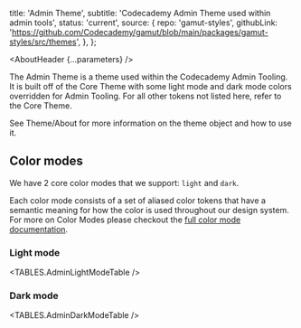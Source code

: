 


  title: 'Admin Theme',
  subtitle: 'Codecademy Admin Theme used within admin tools',
  status: 'current',
  source: {
    repo: 'gamut-styles',
    githubLink:
      'https://github.com/Codecademy/gamut/blob/main/packages/gamut-styles/src/themes',
  },
};

<Meta title="Foundations/Theme/AdminTheme" />

<AboutHeader {...parameters} />

The Admin Theme is a theme used within the Codecademy Admin Tooling. It is built off of the Core Theme with some light mode and dark mode colors overridden for Admin Tooling. For all other tokens not listed here, refer to the <LinkTo id="Foundations/Theme/CoreTheme">Core Theme</LinkTo>.

See <LinkTo id="Foundations/Theme/About">Theme/About</LinkTo> for more information on the theme object and how to use it.

## Color modes

We have 2 core color modes that we support: `light` and `dark`.

Each color mode consists of a set of aliased color tokens that have a semantic meaning for how the color is used throughout our design system. For more on Color Modes please checkout the [full color mode documentation](/?path=/docs/foundations-colormode--page).

### Light mode

<TABLES.AdminLightModeTable />

### Dark mode

<TABLES.AdminDarkModeTable />
